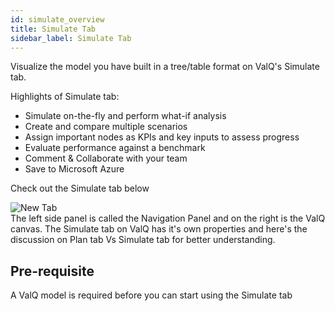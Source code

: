 ```yaml
---
id: simulate_overview
title: Simulate Tab
sidebar_label: Simulate Tab
---
```


Visualize the model you have built in a tree/table format on ValQ's Simulate tab.

Highlights of Simulate tab:
 - Simulate on-the-fly and perform what-if analysis
 - Create and compare multiple scenarios
 - Assign important nodes as KPIs and key inputs to assess progress
 - Evaluate performance against a benchmark 
 - Comment & Collaborate with your team
 - Save to Microsoft Azure  

Check out the Simulate tab below 

<div class="center">
  <Zoom>
<img alt="New Tab" src={useBaseUrl('/doc-images/simulate_tab/sim_overview.png')} />
  </Zoom>
</div>

<div style={{textAlign: 'justify'}}>
The left side panel is called the Navigation Panel and on the right is the ValQ canvas.
The Simulate tab on ValQ has it's own properties and here's the discussion on <Link to={useBaseUrl('planning/plan_overview#whats-the-difference-between-the-plan--simulate-tabs')}>Plan tab Vs Simulate tab</Link> for better understanding.
</div>

## Pre-requisite

A ValQ model is required before you can start using the Simulate tab




